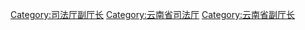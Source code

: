 [[Category:司法厅副厅长|Category:司法厅副厅长]]
[[Category:云南省司法厅|Category:云南省司法厅]]
[[Category:云南省副厅长|Category:云南省副厅长]]